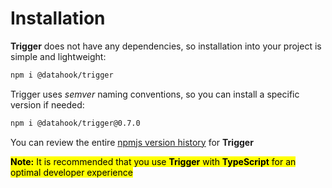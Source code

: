 # Installation

**Trigger** does not have any dependencies, so installation into your project is simple and lightweight:

```bash
npm i @datahook/trigger
```

Trigger uses *semver* naming conventions, so you can install a specific version if needed:

```bash
npm i @datahook/trigger@0.7.0
```

You can review the entire [npmjs version history](https://www.npmjs.com/package/@datahook/trigger?activeTab=versions) for **Trigger**

<mark>**Note:** It is recommended that you use **Trigger** with **TypeScript** for an optimal developer experience</mark>
